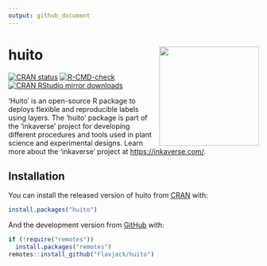 ```yaml
---
output: github_document
---
```


# huito <img src="man/figures/logo.png" align="right" alt="" width="200" />

<!-- badges: start -->
[![CRAN status](https://www.r-pkg.org/badges/version/huito)](https://CRAN.R-project.org/package=huito)
[![R-CMD-check](https://github.com/Flavjack/huito/workflows/R-CMD-check/badge.svg)](https://github.com/Flavjack/huito/actions)
[![CRAN RStudio mirror downloads](https://cranlogs.r-pkg.org/badges/grand-total/huito?color=brightgreen)](https://r-pkg.org/pkg/huito)
<!-- badges: end -->

'Huito' is an open-source R package to deploys flexible and reproducible labels using layers. The 'huito' package is part of the 'inkaverse' project for developing different procedures and tools used in plant science and experimental designs. Learn more about the 'inkaverse' project at <https://inkaverse.com/>.

## Installation

You can install the released version of huito from [CRAN](https://cran.r-project.org/package=huito) with:

``` r
install.packages("huito")
```

And the development version from [GitHub](https://github.com/flavjack/huito) with:

``` r
if (!require("remotes"))
  install.packages("remotes")
remotes::install_github("Flavjack/huito")
```
